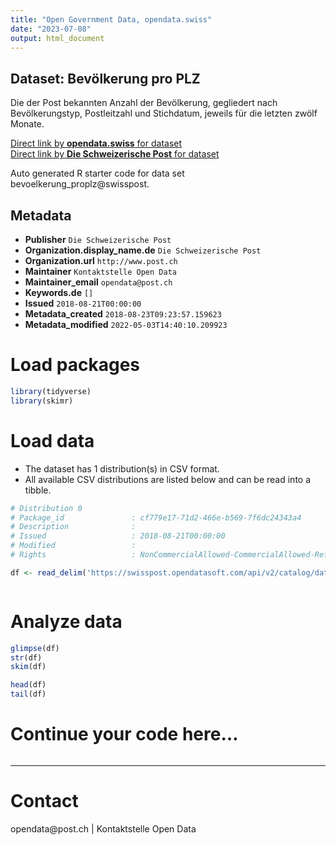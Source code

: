 ```yaml
---
title: "Open Government Data, opendata.swiss"
date: "2023-07-08"
output: html_document
---
```


## Dataset: Bevölkerung pro PLZ

Die der Post bekannten Anzahl der Bevölkerung, gegliedert nach Bevölkerungstyp, Postleitzahl und Stichdatum, jeweils für die letzten zwölf Monate.

[Direct link by **opendata.swiss** for dataset](https://opendata.swiss/de/dataset/bevoelkerung-pro-plz)<br>
[Direct link by **Die Schweizerische Post** for dataset](https://swisspost.opendatasoft.com/explore/dataset/bevoelkerung_proplz)

Auto generated R starter code for data set bevoelkerung_proplz@swisspost.

## Metadata

- **Publisher** `Die Schweizerische Post`
- **Organization.display_name.de** `Die Schweizerische Post`
- **Organization.url** `http://www.post.ch`
- **Maintainer** `Kontaktstelle Open Data`
- **Maintainer_email** `opendata@post.ch`
- **Keywords.de** `[]`
- **Issued** `2018-08-21T00:00:00`
- **Metadata_created** `2018-08-23T09:23:57.159623`
- **Metadata_modified** `2022-05-03T14:40:10.209923`


# Load packages

```r

library(tidyverse)
library(skimr)

```

# Load data

-   The dataset has 1 distribution(s) in CSV format.
-   All available CSV distributions are listed below and can be read into a tibble.

```r

# Distribution 0
# Package_id               : cf779e17-71d2-466e-b569-7f6dc24343a4
# Description              : 
# Issued                   : 2018-08-21T00:00:00
# Modified                 : 
# Rights                   : NonCommercialAllowed-CommercialAllowed-ReferenceRequired

df <- read_delim('https://swisspost.opendatasoft.com/api/v2/catalog/datasets/bevoelkerung_proplz/exports/csv')



```

# Analyze data

```r

glimpse(df)
str(df)
skim(df)

head(df)
tail(df)

```

# Continue your code here...

```r

```

------------------------------------------------------------------------

# Contact

opendata@post.ch | Kontaktstelle Open Data
